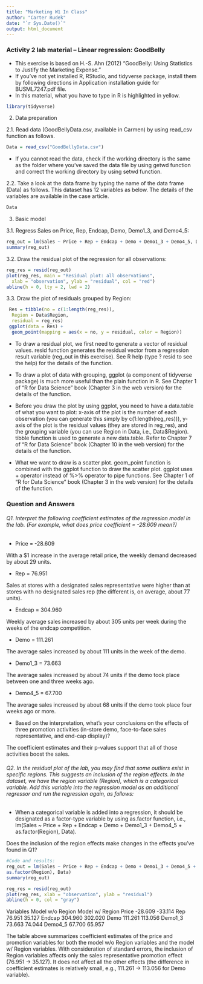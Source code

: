 ```yaml
---
title: "Marketing W1 In Class"
author: "Carter Rudek"
date: "`r Sys.Date()`"
output: html_document
---
```




### Activity 2 lab material – Linear regression: GoodBelly

* This exercise is based on H.-S. Ahn (2012) “GoodBelly: Using Statistics to Justify the Marketing Expense.”
* If you’ve not yet installed R, RStudio, and tidyverse package, install them by following directions in Application installation guide for BUSML7247.pdf file.
* In this material, what you have to type in R is highlighted in yellow.

```r
library(tidyverse)
```

2. Data preparation

2.1. Read data (GoodBellyData.csv, available in Carmen) by using read_csv function as
follows.

```r
Data = read_csv("GoodBellyData.csv")
```

* If you cannot read the data, check if the working directory is the same as the folder where you’ve saved the data file by using getwd function and correct the working directory by using setwd function.

2.2. Take a look at the data frame by typing the name of the data frame (Data) as follows. This dataset has 12 variables as below. The details of the variables are available in the case article.

```r
Data
```


3. Basic model

3.1. Regress Sales on Price, Rep, Endcap, Demo, Demo1_3, and Demo4_5:

```r
reg_out = lm(Sales ~ Price + Rep + Endcap + Demo + Demo1_3 + Demo4_5, Data)
summary(reg_out)
```

3.2. Draw the residual plot of the regression for all observations:

```r
reg_res = resid(reg_out)
plot(reg_res, main = "Residual plot: all observations",
  xlab = "observation", ylab = "residual", col = "red")
abline(h = 0, lty = 2, lwd = 2)
```

3.3. Draw the plot of residuals grouped by Region:

```r
 Res = tibble(no = c(1:length(reg_res)),
  Region = Data$Region,
  residual = reg_res)
 ggplot(data = Res) +
  geom_point(mapping = aes(x = no, y = residual, color = Region))
```

* To draw a residual plot, we first need to generate a vector of residual values. resid function generates the residual vector from a regression result variable (reg_out in this exercise). See R help (type ? resid to see the help) for the details of the function.

* To draw a plot of data with grouping, ggplot (a component of tidyverse package) is much more useful than the plain function in R. See Chapter 1 of “R for Data Science” book (Chapter 3 in the web version) for the details of the function.

* Before you draw the plot by using ggplot, you need to have a data.table of what you want to plot: x-axis of the plot is the number of each observation (you can generate this simply by c(1:length(reg_res))), y-axis of the plot is the residual values (they are stored in reg_res), and the grouping variable (you can use Region in Data, i.e., Data$Region). tibble function is used to generate a new data.table. Refer to Chapter 7 of “R for Data Science” book (Chapter 10 in the web version) for the details of the function.

* What we want to draw is a scatter plot. geom_point function is combined with the ggplot function to draw the scatter plot. ggplot uses + operator instead of %>% operator to pipe functions. See Chapter 1 of “R for Data Science” book (Chapter 3 in the web version) for the details of the function.


### Question and Answers


###### Q1. Interpret the following coefficient estimates of the regression model in the lab. (For example, what does price coefficient = -28.609 mean?)

* Price = -28.609

With a $1 increase in the average retail price, the weekly demand decreased by about 29 units.

* Rep = 76.951

Sales at stores with a designated sales representative were higher than at stores with no designated sales rep (the different is, on average, about 77 units).

* Endcap = 304.960

Weekly average sales increased by about 305 units per week during the weeks of the endcap competition.

* Demo = 111.261

The average sales increased by about 111 units in the week of the demo.

* Demo1_3 = 73.663 

The average sales increased by about 74 units if the demo took place between one and three weeks ago.

* Demo4_5 = 67.700

The average sales increased by about 68 units if the demo took place four weeks ago or more. 

* Based on the interpretation, what's your conclusions on the effects of three promotion activities (in-store demo, face-to-face sales representative, and end-cap display)?

The coefficient estimates and their p-values support that all of those activities boost the sales.



###### Q2. In the residual plot of the lab, you may find that some outliers exist in specific regions. This suggests an inclusion of the region effects. In the dataset, we have the region variable (Region), which is a categorical variable. Add this variable into the regression model as an additional regressor and run the regression again, as follows:

* When a categorical variable is added into a regression, it should be designated as a factor-type variable by using as.factor function, i.e., lm(Sales ~ Price + Rep + Endcap + Demo + Demo1_3 + Demo4_5 + as.factor(Region), Data).

Does the inclusion of the region effects make changes in the effects you've found in Q1?

```r
#Code and results:
reg_out = lm(Sales ~ Price + Rep + Endcap + Demo + Demo1_3 + Demo4_5 +
as.factor(Region), Data)
summary(reg_out)
```

```r
reg_res = resid(reg_out)
plot(reg_res, xlab = "observation", ylab = "residual")
abline(h = 0, col = "gray")
```

Variables             Model w/o Region            Model w/ Region
Price                     -28.609                    -33.114
Rep                        76.951                     35.127
Endcap                     304.960                    302.020
Demo                       111.261                    113.056
Demo1_3                    73.663                     74.044
Demo4_5                    67.700                     65.957


The table above summarizes coefficient estimates of the price and promotion variables for both the model w/o Region variables and the model w/ Region variables. With consideration of standard errors, the inclusion of Region variables affects only the sales representative promotion effect (76.951 -> 35.127). It does not affect all the other effects (the difference in coefficient estimates is relatively small, e.g., 111.261 -> 113.056 for Demo variable).



















